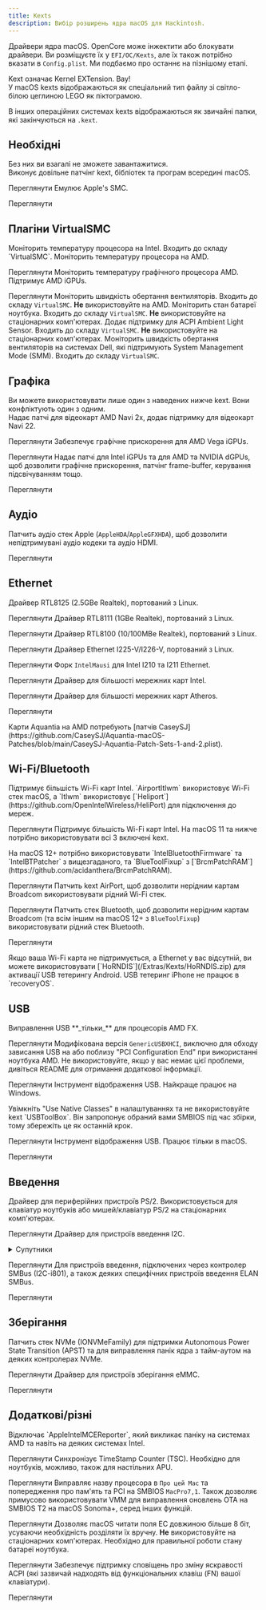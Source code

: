 ---
title: Kexts
description: Вибір розширень ядра macOS для Hackintosh.
---


Драйвери ядра macOS. OpenCore може інжектити або блокувати драйвери. Ви розміщуєте їх у `EFI/OC/Kexts`, але їх також потрібно вказати в `Config.plist`. Ми подбаємо про останнє на пізнішому етапі.

<Aside type="tip" title="Чи знаєте ви?">
Kext означає Kernel EXTension. Вау!
</Aside>

<Aside type="note">
У macOS kexts відображаються як спеціальний тип файлу зі світло-білою цеглиною LEGO як піктограмою.

В інших операційних системах kexts відображаються як звичайні папки, які закінчуються на `.kext`.
</Aside>

## Необхідні

<Aside type="danger">
Без них ви взагалі не зможете завантажитися.
</Aside>

<CardGrid>
<Card title="Lilu <code>10.4+</code>">
Виконує довільне патчінг kext, бібліотек та програм всередині macOS.

<LinkButton icon="external" href="https://github.com/acidanthera/Lilu">Переглянути</LinkButton>
</Card>
<Card title="VirtualSMC <code>10.4+</code>">
Емулює Apple's SMC.

<LinkButton icon="external" href="https://github.com/acidanthera/VirtualSMC">Переглянути</LinkButton>
</Card>
</CardGrid>

## Плагіни VirtualSMC

<CardGrid>
<Card title="SMCProcessor <code>10.7+</code>">
Моніторить температуру процесора на Intel. Входить до складу `VirtualSMC`.
</Card>
<Card title="SMCProcessorAMD <code>10.13+</code>">
Моніторить температуру процесора на AMD.

<LinkButton icon="external" href="https://github.com/Lorys89/SMCProcessorAMD">Переглянути</LinkButton>
</Card>
<Card title="SMCRadeonSensors <code>10.14+</code>">
Моніторить температуру графічного процесора AMD. Підтримує AMD iGPUs.

<LinkButton icon="external" href="https://github.com/ChefKissInc/SMCRadeonSensors">Переглянути</LinkButton>
</Card>
<Card title="SMCSuperIO <code>10.6</code> <code>тільки 64-біт</code>">
Моніторить швидкість обертання вентиляторів. Входить до складу `VirtualSMC`. **Не** використовуйте на AMD.
</Card>
<Card title="SMCBatteryManager <code>10.4</code>">
Моніторить стан батареї ноутбука. Входить до складу `VirtualSMC`. **Не** використовуйте на стаціонарних комп'ютерах.
</Card>
<Card title="SMCLightSensor <code>10.6</code> <code>тільки 64-біт</code>">
Додає підтримку для ACPI Ambient Light Sensor. Входить до складу `VirtualSMC`. **Не** використовуйте на стаціонарних комп'ютерах.
</Card>
<Card title="SMCDellSensors <code>10.7+</code>">
Моніторить швидкість обертання вентиляторів на системах Dell, які підтримують System Management Mode (SMM). Входить до складу `VirtualSMC`.
</Card>
</CardGrid>

## Графіка

<Aside type="danger">
Ви можете використовувати лише один з наведених нижче kext. Вони конфліктують один з одним.
</Aside>

<CardGrid>
<Card title="NootRX <code>11.0+</code>">
Надає патчі для відеокарт AMD Navi 2x, додає підтримку для відеокарт Navi 22.

<LinkButton icon="external" href="https://github.com/ChefKissInc/NootRX">Переглянути</LinkButton>
</Card>
<Card title="NootedRed <code>10.15+</code>">
Забезпечує графічне прискорення для AMD Vega iGPUs.

<LinkButton icon="external" href="https://github.com/ChefKissInc/NootedRed">Переглянути</LinkButton>
</Card>
<Card title="WhateverGreen <code>10.6+</code> <code>тільки 64-біт</code>">
Надає патчі для Intel iGPUs та для AMD та NVIDIA dGPUs, щоб дозволити графічне прискорення, патчінг frame-buffer, керування підсвічуванням тощо.

<LinkButton icon="external" href="https://github.com/acidanthera/WhateverGreen">Переглянути</LinkButton>
</Card>
</CardGrid>

## Аудіо

<CardGrid>
<Card title="AppleALC <code>10.4+</code>">

Патчить аудіо стек Apple (`AppleHDA`/`AppleGFXHDA`), щоб дозволити непідтримувані аудіо кодеки та аудіо HDMI.

<LinkButton icon="external" href="https://github.com/acidanthera/AppleALC">Переглянути</LinkButton>
</Card>
</CardGrid>

## Ethernet

<CardGrid>
<Card title="LucyRTL8125Ethernet <code>10.14+</code>">
Драйвер RTL8125 (2.5GBe Realtek), портований з Linux.

<LinkButton icon="external" href="https://github.com/Mieze/LucyRTL8125Ethernet">Переглянути</LinkButton>
</Card>
<Card title="RealtekRTL8111 <code>10.14+</code>">
Драйвер RTL8111 (1GBe Realtek), портований з Linux.

<LinkButton icon="external" href="https://github.com/Mieze/RTL8111_driver_for_OS_X">Переглянути</LinkButton>
</Card>
<Card title="RealtekRTL8100 <code>10.14+</code>">
Драйвер RTL8100 (10/100MBe Realtek), портований з Linux.

<LinkButton icon="external" href="https://www.insanelymac.com/forum/files/file/259-realtekrtl8100-binary/">Переглянути</LinkButton>
</Card>
<Card title="AppleIGC <code>10.15+</code>">
Драйвер Ethernet I225-V/I226-V, портований з Linux.

<LinkButton icon="external" href="https://github.com/SongXiaoXi/AppleIGC">Переглянути</LinkButton>
</Card>
<Card title="AppleIGB <code>10.9+</code>">
Форк `IntelMausi` для Intel I210 та I211 Ethernet.

<LinkButton icon="external" href="https://www.macos86.it/topic/6029-appleigb-and-intelmausi-integration/">Переглянути</LinkButton>
</Card>
<Card title="IntelMausi <code>10.9+</code> <code>10.6-10.8 з IntelSnowMausi</code>">
Драйвер для більшості мережних карт Intel.

<LinkButton icon="external" href="https://github.com/acidanthera/IntelMausi">Переглянути</LinkButton>
</Card>
<Card title="AtherosE2200Ethernet <code>10.12+</code>">
Драйвер для більшості мережних карт Atheros.

<LinkButton icon="external" href="https://github.com/Mieze/AtherosE2200Ethernet">Переглянути</LinkButton>
</Card>
</CardGrid>

<Aside type="caution">
Карти Aquantia на AMD потребують [патчів CaseySJ](https://github.com/CaseySJ/Aquantia-macOS-Patches/blob/main/CaseySJ-Aquantia-Patch-Sets-1-and-2.plist).
</Aside>

## Wi-Fi/Bluetooth

<CardGrid>
<Card title="Itlwm <code>10.13+</code>">
Підтримує більшість Wi-Fi карт Intel. `AirportItlwm` використовує Wi-Fi стек macOS, а `Itlwm` використовує [`Heliport`](https://github.com/OpenIntelWireless/HeliPort) для підключення до мереж.

<LinkButton icon="external" href="https://github.com/OpenIntelWireless/itlwm">Переглянути</LinkButton>
</Card>
<Card title="IntelBluetoothFirmware">
Підтримує більшість Wi-Fi карт Intel. На macOS 11 та нижче потрібно використовувати всі 3 включені kext.

<Aside type="caution">
На macOS 12+ потрібно використовувати `IntelBluetoothFirmware` та `IntelBTPatcher` з вищезгаданого, та `BlueToolFixup` з [`BrcmPatchRAM`](https://github.com/acidanthera/BrcmPatchRAM).
</Aside>

<LinkButton icon="external" href="https://github.com/OpenIntelWireless/IntelBluetoothFirmware">Переглянути</LinkButton>
</Card>
<Card title="AirportBrcmFixup">
Патчить kext AirPort, щоб дозволити нерідним картам Broadcom використовувати рідний Wi-Fi стек.

<LinkButton icon="external" href="https://github.com/acidanthera/AirportBrcmFixup">Переглянути</LinkButton>
</Card>
<Card title="BrcmPatchRAM">
Патчить стек Bluetooth, щоб дозволити нерідним картам Broadcom (та всім іншим на macOS 12+ з `BlueToolFixup`) використовувати рідний стек Bluetooth.

<LinkButton icon="external" href="https://github.com/acidanthera/BrcmPatchRAM">Переглянути</LinkButton>
</Card>
</CardGrid>

<Aside type="tip">
Якщо ваша Wi-Fi карта не підтримується, а Ethernet у вас відсутній, ви можете використовувати [`HoRNDIS`](/Extras/Kexts/HoRNDIS.zip) для активації USB тетерингу Android. USB тетеринг iPhone не працює в `recoveryOS`.
</Aside>

## USB

<CardGrid>
<Card title="XLNCUSBFix <code>10.13+</code>">
Виправлення USB **_тільки_** для процесорів AMD FX.

<LinkButton icon="external" href="/Extras/Kexts/XLNCUSBFix.zip">Переглянути</LinkButton>
</Card>
<Card title="GenericUSBXHCISB (хак виправлення USB)">
Модифікована версія `GenericUSBXHCI`, виключно для обходу зависання USB на або поблизу "PCI Configuration End" при використанні ноутбука AMD. Не використовуйте, якщо у вас немає цієї проблеми, дивіться README для отримання додаткової інформації.

<LinkButton icon="external" href="https://github.com/RattletraPM/GUX-RyzenXHCIFix">Переглянути</LinkButton>
</Card>
<Card title="USBToolBox">
Інструмент відображення USB. Найкраще працює на Windows.

<Aside type="caution">
Увімкніть "Use Native Classes" в налаштуваннях та не використовуйте kext `USBToolBox`.
Він запропонує обраний вами SMBIOS під час збірки, тому збережіть це як останній крок.
</Aside>

<LinkButton icon="external" href="https://github.com/USBToolBox/tool">Переглянути</LinkButton>
</Card>
<Card title="USBMap">
Інструмент відображення USB. Працює тільки в macOS.

<LinkButton icon="external" href="https://github.com/CorpNewt/USBMap">Переглянути</LinkButton>
</Card>
</CardGrid>

## Введення

<CardGrid>
<Card title="VoodooPS2 <code>10.11+</code>">
Драйвер для периферійних пристроїв PS/2. Використовується для клавіатур ноутбуків або мишей/клавіатур PS/2 на стаціонарних комп'ютерах.

<LinkButton icon="external" href="https://github.com/acidanthera/VoodooPS2">Переглянути</LinkButton>
</Card>
<Card title="VoodooI2C <code>10.13+</code>">
Драйвер для пристроїв введення I2C.

<details>
<summary>Супутники</summary>

<Aside type="danger">
Ви не можете визначити тип пристрою лише за брендом або назвою на екрані.
</Aside>
<Aside type="danger">
Ви повинні використовувати лише один супутник, не ставте їх усі разом; вони можуть конфліктувати.
</Aside>

| Тип пристрою               | Супутник                                                                     |
| ------------------------- | ----------------------------------------------------------------------------- |
| HID                       | `VoodooI2CHID`                                                                |
| ELAN                      | `VoodooI2CELAN`                                                               |
| FTE                       | `VoodooI2CFTE`                                                                |
| Atmel Multitouch Protocol | `VoodooI2CAtmelMXT`                                                           |
| Synaptics                 | [`VoodooRMI`](https://github.com/VoodooSMBus/VoodooRMI) (також підтримує SMBus) |
| Alps                      | [`AlpsHID`](https://github.com/blankmac/AlpsHID)                              |

<Aside type="tip">
HID - дуже поширений тип пристрою. Якщо ви використовуєте ноутбук AMD, цілком ймовірно, що ваш тачпад підключений через нього. Проте, перевірте ще раз.
</Aside>
</details>

<LinkButton icon="external" href="https://github.com/VoodooI2C/VoodooI2C">Переглянути</LinkButton>
</Card>
<Card title="VoodooSMBus <code>10.14+</code>">
Для пристроїв введення, підключених через контролер SMBus (I2C-i801), а також деяких специфічних пристроїв введення ELAN SMBus.

<LinkButton icon="external" href="https://github.com/VoodooSMBus/VoodooSMBus">Переглянути</LinkButton>
</Card>
</CardGrid>

## Зберігання

<CardGrid>
<Card title="NVMeFix <code>10.14+</code>">
Патчить стек NVMe (IONVMeFamily) для підтримки Autonomous Power State Transition (APST) та для виправлення панік ядра з тайм-аутом на деяких контролерах NVMe.

<LinkButton icon="external" href="https://github.com/acidanthera/NVMeFix">Переглянути</LinkButton>
</Card>
<Card title="EmeraldSDHC <code>10.13+</code>">
Драйвер для пристроїв зберігання eMMC.

<LinkButton icon="external" href="https://github.com/acidanthera/EmeraldSDHC">Переглянути</LinkButton>
</Card>
</CardGrid>

## Додаткові/різні

<CardGrid>
<Card title="AppleMCEReporterDisabler <code>12.3+</code>">
Відключає `AppleIntelMCEReporter`, який викликає паніку на системах AMD та навіть на деяких системах Intel.

<LinkButton icon="external" href="/Extras/Kexts/AppleMCEReporterDisabler.zip">Переглянути</LinkButton>
</Card>
<Card title="ForgedInvariant <code>10.6+</code>">
Синхронізує TimeStamp Counter (TSC). Необхідно для ноутбуків, можливо, також для настільних APU.

<LinkButton icon="external" href="https://github.com/ChefKissInc/ForgedInvariant">Переглянути</LinkButton>
</Card>
<Card title="RestrictEvents <code>10.13+</code>">
Виправляє назву процесора в `Про цей Mac` та попередження про пам'ять та PCI на SMBIOS `MacPro7,1`. Також дозволяє примусово використовувати VMM для виправлення оновлень OTA на SMBIOS T2 на macOS Sonoma+, серед інших функцій.

<LinkButton icon="external" href="https://github.com/acidanthera/RestrictEvents">Переглянути</LinkButton>
</Card>
<Card title="ECEnabler <code>10.7+</code>">
Дозволяє macOS читати поля EC довжиною більше 8 біт, усуваючи необхідність розділяти їх вручну. **Не** використовуйте на стаціонарних комп'ютерах. Необхідно для правильної роботи стану батареї ноутбука.

<LinkButton icon="external" href="https://github.com/1Revenger1/ECEnabler">Переглянути</LinkButton>
</Card>
<Card title="BrightnessKeys <code>10.11+</code>">
Забезпечує підтримку сповіщень про зміну яскравості ACPI (які зазвичай надходять від функціональних клавіш (FN) вашої клавіатури).

<LinkButton icon="external" href="https://github.com/acidanthera/BrightnessKeys">Переглянути</LinkButton>
</Card>
</CardGrid>
